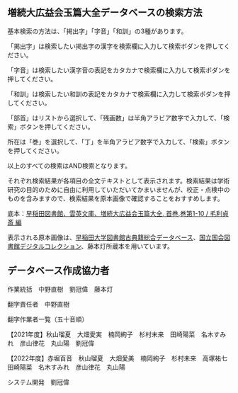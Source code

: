 
<GeneralManual />

<div className="divider" />

## 増続大広益会玉篇大全データベースの検索方法

基本検索の方法は、「掲出字」「字音」「和訓」の3種があります。

「掲出字」は検索したい掲出字の漢字を検索欄に入力して検索ボダンを押してください。

「字音」は検索したい漢字音の表記をカタカナで検索欄に入力して検索ボダンを押してください。

「和訓」は検索したい和訓の表記をカタカナで検索欄に入力して検索ボダンを押してください。

「部首」はリストから選択して、「残画数」は半角アラビア数字で入力して、「検索」ボタンを押してください。

所在は「巻」を選択して、「丁」を半角アラビア数字で入力して、「検索」ボタンを押してください。

以上のすべての検索はAND検索となります。

それぞれ検索結果が各項目の全文テキストとして表示されます。検索結果は学術研究の目的のために自由に利用していただいてかまいませんが、校正・点検中のものを含みますので、検索結果を原本画像で確認することをおすすめします。

底本：[早稲田図書館、雲英文庫、増続大広益会玉篇大全. 首巻,巻第1-10 / 毛利貞斎 編](https://www.wul.waseda.ac.jp/kotenseki/html/bunko31/bunko31_e0853/index.html)

表示される原本画像は、[早稲田大学図書館古典籍総合データベース](https://www.wul.waseda.ac.jp/kotenseki/index.html)、[国立国会図書館デジタルコレクション](https://dl.ndl.go.jp/)、藤本灯所蔵本を用いています。

<div className="divider" />

<CcLicense />

<div className="divider" />

## データベース作成協力者

作業統括　中野直樹　劉冠偉　藤本灯 

翻字責任者　中野直樹 

翻字作業者一覧（五十音順）

【2021年度】秋山瑠夏　大畑愛実　楠岡絢子　杉村未来　田崎陽菜　名木すみれ　彦山律花　丸山陽　劉冠偉 

【2022年度】赤堀百音　秋山瑠夏　大畑愛美　楠岡絢子　杉村未来　高塚祐七　田崎陽菜　名木すみれ　彦山律花　丸山陽

システム開発　劉冠偉


